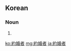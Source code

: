 ==Korean==
{{ko-hanjatab}}

===Noun===
{{ko-noun|hj|hangeul=약혼자}}

# {{hanja form of|약혼자|[[fiancé]], [[fiancée]]}}

[[ko:約婚者]]
[[mg:約婚者]]
[[ja:約婚者]]